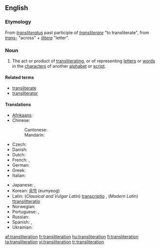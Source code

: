 {{wikipedia|Transliteration}}
==English==

===Etymology===
From {{etyl|la}} ''[[transliteratus]]'' past participle of ''[[transliterare]]'' "to transliterate", from ''[[trans-]]'' "across" + ''[[littera]]'' "letter".

===Noun===
{{en-noun}}

# {{linguistics}} The act or product of [[transliterating]], or of representing [[letter]]s or [[word]]s in the [[character]]s of another [[alphabet]] or [[script]].

====Related terms====
* [[transliterate]]
* [[transliterator]]

====Translations====
{{top}}
* [[Afrikaans]]: {{t|af|transliterasie|xs=Afrikaans}}
* Chinese:
*: Cantonese: {{tø|yue|譯音|tr=jik6 jam1|sc=Hani|xs=Cantonese}}
*: Mandarin: {{zh-ts|音譯|音译}}
* Czech: {{cs|transliterace|f}}
* Danish: {{t|da|translitteration|c}}
* Dutch: {{t|nl|transliteratie|f}}
* French: {{t+|fr|transcription|f}}, {{t|fr|translittération|f}}
* German: {{t+|de|Transkription|f}}
* Greek: {{t|el|μεταγραφή|tr=metagraphé|sc=Grek}}
* Italian: {{t|it|traslitterazione}}
{{mid}}
* Japanese: {{qualifier|lexical translation}} {{t|ja|字訳|tr=jiyaku|sc=Jpan}}, {{qualifier|phonetical translation}}{{t|ja|音訳|tr=on'yaku|sc=Jpan}}
* Korean: [[음역]] (eumyeog)
* Latin: (''Classical and Vulgar Latin'') [[transcriptio]] {{f}}, (''Modern Latin'') [[ttranslitteratio]] {{f}}
* Norwegian: {{t|no|transliterasjon}}
* Portuguese: {{t|pt|transcrição}}, {{t|pt|transliteração}}
* Russian: {{t|ru|транслитерирование|n|tr=transliterirovaniye|sc=Cyrl}}
* Spanish: {{t|es|transcripción}}, {{t+|es|transliteración}}
* Ukrainian: {{t-|uk|транслітерація|f|tr=transliterácija|sc=Cyrl|xs=Ukrainian}}
{{bottom}}

[[af:transliteration]]
[[fr:transliteration]]
[[hu:transliteration]]
[[fi:transliteration]]
[[ta:transliteration]]
[[vi:transliteration]]
[[tr:transliteration]]